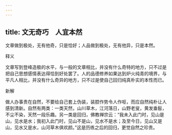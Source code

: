 ```yaml
---
---
---
```

title: 文无奇巧　人宜本然
---



文章做到极处，无有他奇，只是恰好；人品做到极处，无有他异，只是本然。

释义

文章写到登峰造极的水平，与一般的文章相比，并没有什么奇特的地方，只不过是把自己思想感情表达得恰到好处罢了。人的品德修养如果达到炉火纯青的境界，与平凡人相比，并没有什么奇异的地方，只不过是使自己回归纯真朴实的本性而已。

新解

做人办事贵在自然，不要给自己套上伪装，装腔作势令人作呕，而应自然纯朴让人感到清新。自然有两类：一类天然，山川草木，江河落日，山野老叟，黄发垂髫，不尘不染，天然一段乐趣。另一类是回归，佛教禅宗云：“我未入此门时，见山是山，见水是水；我初入此门时，见山不是山，见水不是水；及至今日，见山又是山，见水又是水，山河草木俱欢颜。”这是历练之后的回归，更觉自然之珍贵。